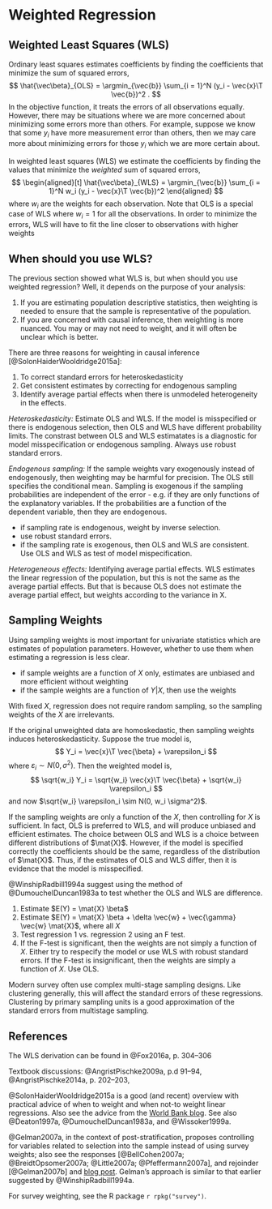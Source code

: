 # Weighted Regression

## Weighted Least Squares (WLS)

Ordinary least squares estimates coefficients by finding the coefficients that minimize the sum of squared errors,
$$
\hat{\vec\beta}_{OLS} = \argmin_{\vec{b}} \sum_{i = 1}^N (y_i - \vec{x}\T \vec{b})^2 .
$$
In the objective function, it treats the errors of all observations equally. 
However, there may be situations where we are more concerned about minimizing some errors more than others.
For example, suppose we know that some $y_i$ have more measurement error than others, then we may care more about minimizing errors for those $y_i$ which we are more certain about.

In weighted least squares (WLS) we estimate the coefficients by finding the values that minimize the *weighted* sum of squared errors,
$$
\begin{aligned}[t]
\hat{\vec\beta}_{WLS} = \argmin_{\vec{b}} \sum_{i = 1}^N w_i (y_i - \vec{x}\T \vec{b})^2
\end{aligned}
$$
where $w_i$ are the weights for each observation.
Note that OLS is a special case of WLS where $w_i = 1$ for all the observations.
In order to minimize the errors, WLS will have to fit the line closer to observations with higher weights



## When should you use WLS?

The previous section showed what WLS is, but when should you use weighted regression?
Well, it depends on the purpose of your analysis:

1. If you are estimating population descriptive statistics, 
  then weighting is needed to ensure that the sample is representative of the population.
2. If you are concerned with causal inference, then weighting is more nuanced. 
  You may or may not need to weight, and it will often be unclear which is better.

There are three reasons for weighting in causal inference [@SolonHaiderWooldridge2015a]:

1. To correct standard errors for heteroskedasticity
2. Get consistent estimates by correcting for endogenous sampling
3. Identify average partial effects when there is unmodeled heterogeneity in the effects.

*Heteroskedasticity:* Estimate OLS and WLS. If the model is misspecified or there is endogenous selection, then  OLS and WLS have different probability limits. The constrast between OLS and WLS estimatates is a diagnostic for model misspecification or endogenous sampling.  Always use robust standard errors.

*Endogenous sampling:* If the sample weights vary exogenously instead of endogenously, then weighting may be harmful for precision. The OLS still specifies the conditional mean. Sampling is exogenous if the sampling probabilities are independent of the error - e.g. if they are only functions of the explanatory variables. If the probabilities are a function of the dependent variable, then they are endogenous. 

- if sampling rate is endogenous, weight by inverse selection.
- use robust standard errors. 
- if the sampling rate is exogenous, then OLS and WLS are consistent. 
    Use OLS and WLS as test of model mispecification.

*Heterogeneous effects:* Identifying average partial effects. WLS estimates the linear regression of the population, but this is not the same as the average partial effects. But that is because OLS does not estimate the average partial effect, but weights according to the variance in X.


## Sampling Weights

Using sampling weights is most important for univariate statistics which are estimates of population parameters. 
However, whether to use them when estimating a regression is less clear.

- if sample weights are a function of $X$ only, estimates are unbiased and more efficient without weighting
- if the sample weights are a function of $Y | X$, then use the weights

With fixed $X$, regression does not require random sampling, so the sampling weights of the 
$X$ are irrelevants.

If the original unweighted data are homoskedastic, then sampling weights induces heteroskedasticity.
Suppose the true model is,
$$
Y_i = \vec{x}\T \vec{\beta} + \varepsilon_i
$$
where $\varepsilon_i \sim N(0, \sigma^2)$.
Then the weighted model is,
$$
\sqrt{w_i} Y_i = \sqrt{w_i} \vec{x}\T \vec{\beta} + \sqrt{w_i} \varepsilon_i
$$
and now $\sqrt{w_i} \varepsilon_i \sim N(0, w_i \sigma^2)$.

If the sampling weights are only a function of the $X$, then controlling for $X$ is sufficient.
In fact, OLS is preferred to WLS, and will produce unbiased and efficient estimates.
The choice between OLS and WLS is a choice between different distributions of $\mat{X}$.
However, if the model is specified correctly the coefficients should be the same, regardless
of the distribution of $\mat{X}$.
Thus, if the estimates of OLS and WLS differ, then it is evidence that the model is misspecified.

@WinshipRadbill1994a suggest using the method of @DumouchelDuncan1983a to test whether the OLS and WLS are difference.

1. Estimate $E(Y) = \mat{X} \beta$
2. Estimate $E(Y) = \mat{X} \beta + \delta \vec{w} + \vec{\gamma} \vec{w} \mat{X}$,
    where all $X$
3. Test regression 1 vs. regression 2 using an F test.
4. If the F-test is significant, then the weights are not simply a function of $X$. Either try to respecify the model or use WLS with robust standard errors. 
    If the F-test is insignificant, then the weights are simply a function of $X$. Use OLS.

Modern survey often use complex multi-stage sampling designs.
Like clustering generally, this will affect the standard errors of these regressions.
Clustering by primary sampling units is a good approximation of the standard errors from multistage sampling.


## References

The WLS derivation can be found in @Fox2016a, p. 304--306

Textbook discussions: @AngristPischke2009a, p.d 91--94, @AngristPischke2014a, p. 202--203, 

@SolonHaiderWooldridge2015a is a good (and recent) overview with practical advice of when to weight and when not-to weight linear regressions. Also see the advice from the [World Bank blog](http://blogs.worldbank.org/impactevaluations/tools-of-the-trade-when-to-use-those-sample-weights).
See also @Deaton1997a, @DumouchelDuncan1983a, and @Wissoker1999a.

@Gelman2007a, in the context of post-stratification, proposes controlling for variables related to selection into the sample instead of using survey weights; also see the responses [@BellCohen2007a; @BreidtOpsomer2007a; @Little2007a; @Pfeffermann2007a], and rejoinder [@Gelman2007b] and [blog post](http://andrewgelman.com/2015/07/14/survey-weighting-and-regression-modeling/).
Gelman's approach is similar to that earlier suggested by @WinshipRadbill1994a.

For survey weighting, see the R package `r rpkg("survey")`.
